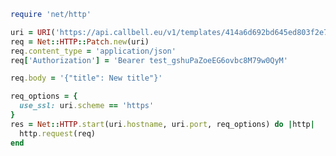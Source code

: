 ```ruby
require 'net/http'

uri = URI('https://api.callbell.eu/v1/templates/414a6d692bd645ed803f2e7ce360d4c8')
req = Net::HTTP::Patch.new(uri)
req.content_type = 'application/json'
req['Authorization'] = 'Bearer test_gshuPaZoeEG6ovbc8M79w0QyM'

req.body = '{"title": New title"}'

req_options = {
  use_ssl: uri.scheme == 'https'
}
res = Net::HTTP.start(uri.hostname, uri.port, req_options) do |http|
  http.request(req)
end

```